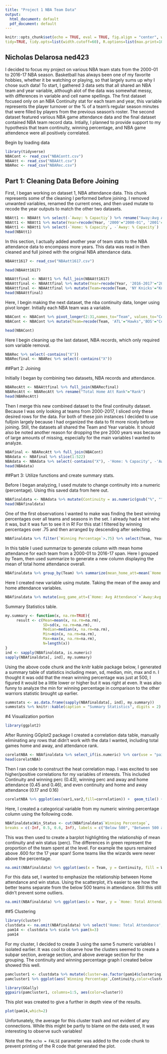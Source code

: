 ```yaml
---
title: "Project 1 NBA Team Data"
output:
  html_document: default
  pdf_document: default
---
```


```r
knitr::opts_chunk$set(echo = TRUE, eval = TRUE, fig.align = "center", warning = F, message = F,
tidy=TRUE, tidy.opts=list(width.cutoff=60), R.options=list(max.print=100))
```

## Nicholas Delarosa ned423

I decided to focus my project on various NBA team stats from the 2000-01 to 2016-17 NBA season. Basketball has always been one of my favorite hobbies, whether it be watching or playing, so that largely sums up why I chose such data! To start, I gathered 3 data sets that all shared an NBA team and year variable, although alot of the data was somewhat messy, with differences in variable and cell name spellings. The first dataset focused only on an NBA Continuity stat for each team and year, this variable represents the player turnover or the % of a team's regular season minutes that were filled by players from the previous season's roster. The second dataset featured various NBA game attendance data and the final dataset contained NBA team record data. Intially, I planned to provide support to my hypothesis that team continuity, winning percentage, and NBA game attendence were all positively correlated. 

Begin by loading data

```r
library(tidyverse)
NBACont <- read_csv("NBAContt.csv")
NBAAtt <- read_csv("NBAAtt.csv")
NBARec <- read_csv("NBARec.csv")

```


## Part 1: Cleaning Data Before Joining


First, I began working on dataset 1, NBA attendance data. This chunk represents some of the cleaning I performed before joining. I removed unwanted variables, renamed the current ones, and then used mutate to recode the year outputs to match the other two datasets. 

```r
NBAtt1 <- NBAAtt %>% select(-`Away: % Capactiy`) %>% rename("Away:Avg Attendance"="Away: Total Attendance", "Away: % Capacity"="Away: Avg Attendance", "Year"="Starting Year", "Home: % Capacity"="Home: % Capactiy") 
NBAtt1 <- NBAtt1 %>% mutate(Year=recode(Year, '2000'="2000-01", '2001'="2001-02", '2002'="2002-03", '2003'="2003-04", '2004'="2004-05", '2005'="2005-06", '2006'="2006-07", '2007'="2007-08", '2008'="2008-09", '2009'="2009-10", '2010'="2010-11", '2011'="2011-12", '2012'="2012-13", '2013'="2013-14", '2014'="2014-15", '2015'="2015-16"))
NBAtt1 <- NBAtt1 %>% select(-`Home: % Capacity`, -`Away: % Capacity`)
head(NBAtt1)

```
In this section, I actually added another year of team stats to the NBA attendance data to encompass more years. This data was read in then cleaned and full joined with the original NBA attendance data.



```r
NBAAtt1617 <- read_csv("NBAatt1617.csv")
```

```r

head(NBAAtt1617)

```
```r
NBAAttfinal <- NBAtt1 %>% full_join(NBAAtt1617)
NBAAttfinal <- NBAAttfinal %>% mutate(Year=recode(Year, '2016-2017'="2016-17"))
NBAAttfinal <- NBAAttfinal %>% mutate(Team=recode(Team, 'NY Knicks'="Knicks"))
head(NBAAttfinal)
```

Here, I begin making the next dataset, the nba continuity data, longer using pivot longer. Initially each NBA team was a variable. 


```r
NBACont <- NBACont %>% pivot_longer(2:31,names_to="Team", values_to="Continuity") %>% rename("Year"="Season")
NBACont <- NBACont %>% mutate(Team=recode(Team, 'ATL'="Hawks",'BOS'="Celtics",'CHA'="Hornets", 'CHI'="Bulls",'CLE'="Cavaliers",'DAL'="Mavericks",'DEN'="Nuggets",'DET'="Pistons",'GSW'="Warriors",'HOU'="Rockets",'IND'="Pacers",'LAC'="Clippers",'LAL'="Lakers",'MEM'="Grizzlies",'MIA'="Heat",'MIL'="Bucks",'MIN'="Timberwolves",'NJN'="Nets",'NOH'="Hornets",'NYK'="Knicks",'OKC'="Thunder",'ORL'="Magic",'PHI'="76ers",'PHO'="Suns",'POR'="Trail Blazers",'SAC'="Kings",'SAS'="Spurs",'TOR'="Raptors",'UTA'="Jazz",'WAS'="Wizards"))

head(NBACont)
```

Here I begin cleaning up the last dataset, NBA records, which only required som variable removal. 
 

```r
NBARec %>% select(-contains("X"))
NBARecfinal <- NBARec %>% select(-contains("X"))

```
##Part 2: Joining

Initially I began by combining two datasets, NBA records and attendance. 

```r
NBARecAtt <- NBAAttfinal %>% full_join(NBARecfinal)
NBARecAtt <- NBARecAtt %>% rename("Total Home Att Rank"="Rank")
head(NBARecAtt)
```

Then I merge this new combined dataset to the final continuity dataset. Because I was only looking at teams from 2000-2017, I sliced only these desired rows for the data. For both of these join instances I decided to use fulljoin largely because I had organized the data to fit more nicely before joining. Still, the datasets all shared the Team and Year variable. It should also be noted another reason for dropping the pre 2000 years was because of large amounts of missing, especially for the main variables I wanted to analyze. 

```r
NBAfinal <- NBARecAtt %>% full_join(NBACont)
NBAdata <- NBAfinal %>% slice(1:522)
NBAdata <- NBAdata %>% select(-contains("X"), -'Home: % Capacity', -'Away: % Capacity')
head(NBAdata)
```
##Part 3: Utilize functions and create summary stats. 

Before I began analyzing, I used mutate to change continuity into a numeric (percentage). Using this 
saved data from here out.

```r
NBAfinaldata <- NBAdata %>% mutate(Continuity = as.numeric(gsub("%", "", Continuity)))
head(NBAfinaldata)
```

One of the first observations I wanted to make was finding the best winning percentages over all teams and seasons in the set. I already had a hint who it was, but it was fun to see it in R! For this stat I filtered by winning percentages over .75 and then arranged by descending after selecting.
```r
NBAfinaldata %>% filter(`Winning Percentage`>.75) %>% select(Team, Year, `Winning Percentage`) %>% arrange(desc(`Winning Percentage`))
```
In this table I used summarize to generate column with mean home attendance for each team from a 2000-01 to 2016-17 span. Here I grouped by Team, then used summarize to generate a new column displaying the mean of total home attendance overall.

```r
NBAfinaldata %>% group_by(Team) %>% summarize(mean_home_att=mean(`Home: Total Attendance`, na.rm=T)) %>% arrange(desc(mean_home_att))
```
Here I created new variable using mutate. Taking the mean of the away and home attendance variables. 

```r
NBAfinaldata %>% mutate(avg_game_att=(`Home: Avg Attendance`+`Away:Avg Attendance`)/2)

```
Summary Statistics table.
```r
my.summary <- function(x, na.rm=TRUE){
     result <- c(Mean=mean(x, na.rm=na.rm),
                 SD=sd(x, na.rm=na.rm),
                 Median=median(x, na.rm=na.rm),
                 Min=min(x, na.rm=na.rm),
                 Max=max(x, na.rm=na.rm), 
                 N=length(x))
}
ind <- sapply(NBAfinaldata, is.numeric)
sapply(NBAfinaldata[, ind], my.summary)  
```
Using the above code chunk and the knitr kable package below, I generated a summary table of statistics including mean, sd, median, min, max and n. I thought it was odd that the mean winning percentage was just at 500, I figured it would be a little lower or higher but it was right at even. It was also funny to analyze the min for winning percentage in comparison to the other warriors statistic brought up earlier. 


```r
summstats <- as.data.frame(sapply(NBAfinaldata[, ind], my.summary))
summstats %>% knitr::kable(caption = "Summary Statistics", digits = 2)
```




#4 Visualization portion

```r
library(ggplot2)
```

After Running GGplot2 package I created a correlation data table, manually eliminating any rows that didn't work with the data I wanted, including total games home and away, and attendance rank.


```r
corelatNBA <- NBAfinaldata %>% select_if(is.numeric) %>% cor(use = "pair") %>% as.data.frame %>%  rownames_to_column("var1") %>% pivot_longer(-1, names_to="var2",values_to="correlation") %>% slice(19, 20, 22:24, 27, 28, 30:32, 43, 44, 46:48, 51, 52, 54:56, 59, 60, 62:64)
head(corelatNBA)
```
Then I ran code to construct the heat correlation map. I was excited to see higher/positive correlations for my variables of interests. This included Continuity and winning perc (0.43), winning perc and away and home attendance (0.45 and 0.46), and even continuity and home and away attendance (0.17 and 0.16)


```r
corelatNBA %>% ggplot(aes(var1,var2,fill=correlation)) +  geom_tile() +  scale_fill_gradient2(low="red",mid="white",high="dark green") + geom_text(aes(label=round(correlation,2)),color = "black", size = 4) + xlab("")+ylab("") + coord_fixed() + ggtitle("2000-2017 NBA Team Data Correlation Map") + theme(axis.text.x = element_text(angle = 90))
```


Here, I created a categorical variable from my numeric winning percentage column using the following code. 

```r
NBAfinaldata$Win_Status <- cut(NBAfinaldata$`Winning Percentage`, 
breaks = c(-Inf, 0.5, 0.6, Inf), labels = c("Below 500", "Between 500 and 600", "Above 600"),  right = FALSE)
```

This was then used to create a barplot highlighting the relationship of mean continuity and win status (perc). The differences in green represent the proportion of the team spent at the level. For example the spurs remained above .600 for the 17 year span! Some teams like the wizards were never above the percentage.  

```r
na.omit(NBAfinaldata) %>% ggplot(aes(x = Team, y = Continuity, fill = Win_Status), stat = "summary", fun = mean)+  geom_bar(stat="identity") + theme(axis.text.x = element_text(angle=45, hjust=1)) + ylab("Mean Continuity") + ggtitle("Mean Continuity of NBA Teams from 2000-2017") + scale_fill_brewer(palette = "Greens") + scale_y_continuous(breaks=seq(0,1400,200))

```
For this data set, I wanted to emphasize the relationship between Home attendance and win status. Using the scatterplot, it's easier to see how the better teams separate from the below 500 teams in attendance. Still this still didn't prevent some outliers. 

```r
na.omit(NBAfinaldata) %>% ggplot(aes(x = Year, y = `Home: Total Attendance`, color = Win_Status), stat = "summary", fun = mean)+ geom_point(size = 2, stat = "identity") + scale_color_manual(values = c("Red2", "Yellow2", "Green3")) + ggtitle("Yearly NBA Total Home Attendance Based on Win Percentage") + theme(axis.text.x = element_text(angle = 90))
```

##5 Clustering


```r
library(cluster)
clustdata <- na.omit(NBAfinaldata) %>% select('Home: Total Attendance', 'Home: Avg Attendance', 'Away:Avg Attendance', 'Winning Percentage', Continuity)
 pam14 <- clustdata %>% scale %>% pam(k=3)
 pam14
```

For my cluster, I decided to create 3 using the same 5 numeric variables I isolated earlier. It was cool to observe how the clusters seemed to create a subpar section, average section, and above average section for the grouping. The continuity and winning percentage graph I created below showed this well. 

```r
pamcluster1 <- clustdata %>% mutate(cluster=as.factor(pam14$clustering))
pamcluster1 %>% ggplot(aes(`Winning Percentage`,Continuity,color=cluster))+ geom_point(stat = "identity") + ggtitle("Viewing Clusters by Continuity and Winning Percentage")
```


```r
library(GGally)
ggpairs(pamcluster1, columns=1:5, aes(color=cluster))
```
This plot was created to give a further in depth view of the results. 




```r
plot(pam14,which=2)
```
Unfortunately, the average for this cluster trash and not evident of any connections. While this might be partly to blame on the data used, It was interesting to observe such variables!


Note that the `echo = FALSE` parameter was added to the code chunk to prevent printing of the R code that generated the plot.
